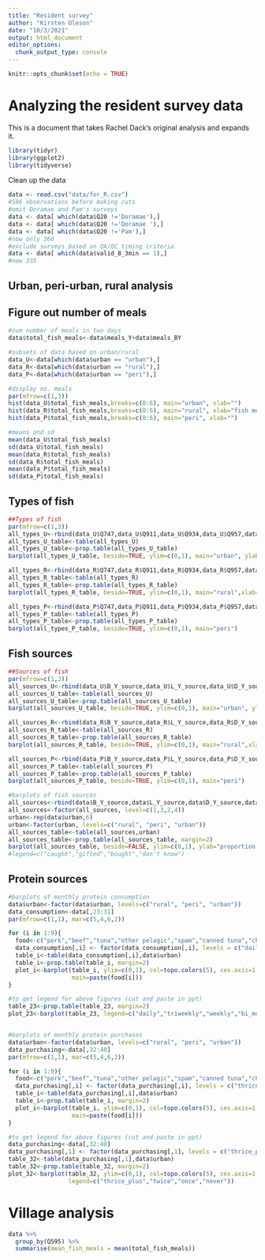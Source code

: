 ```yaml
---
title: "Resident survey"
author: "Kirsten Oleson"
date: "10/3/2021"
output: html_document
editor_options: 
  chunk_output_type: console
---
```


```r
knitr::opts_chunk$set(echo = TRUE)
```


# Analyzing the resident survey data

This is a document that takes Rachel Dack's original analysis and expands it.

```r
library(tidyr)
library(ggplot2)
library(tidyverse)


```

Clean up the data
```r
data <- read.csv("data/for_R.csv")
#586 observations before making cuts
#omit Doramae and Pam's surveys
data <- data[ which(data$Q20 !='Doramae'),]
data <- data[ which(data$Q20 !='Doramae '),]
data <- data[ which(data$Q20 !='Pam'),]
#now only 366
#exclude surveys based on QA/QC timing criteria
data <- data[ which(data$valid_8_3min == 1),]
#now 335
```

## Urban, peri-urban, rural analysis

## Figure out number of meals
```r
#sum number of meals in two days
data$total_fish_meals<-data$meals_Y+data$meals_BY

#subsets of data based on urban/rural
data_U<-data[which(data$urban == "urban"),]
data_R<-data[which(data$urban == "rural"),]
data_P<-data[which(data$urban == "peri"),]

#display no. meals
par(mfrow=c(1,3))
hist(data_U$total_fish_meals,breaks=c(0:6), main="urban", xlab="")
hist(data_R$total_fish_meals,breaks=c(0:6), main="rural", xlab="fish meals in 2 days")
hist(data_P$total_fish_meals,breaks=c(0:6), main="peri", xlab="")

#means and sd
mean(data_U$total_fish_meals)
sd(data_U$total_fish_meals)
mean(data_R$total_fish_meals)
sd(data_R$total_fish_meals)
mean(data_P$total_fish_meals)
sd(data_P$total_fish_meals)
```

## Types of fish
```r
##Types of fish
par(mfrow=c(1,3))
all_types_U<-rbind(data_U$Q747,data_U$Q911,data_U$Q934,data_U$Q957,data_U$Q980,data_U$Q1003)
all_types_U_table<-table(all_types_U)
all_types_U_table<-prop.table(all_types_U_table)
barplot(all_types_U_table, beside=TRUE, ylim=c(0,1), main="urban", ylab="proportion")

all_types_R<-rbind(data_R$Q747,data_R$Q911,data_R$Q934,data_R$Q957,data_R$Q980,data_R$Q1003)
all_types_R_table<-table(all_types_R)
all_types_R_table<-prop.table(all_types_R_table)
barplot(all_types_R_table, beside=TRUE, ylim=c(0,1), main="rural",xlab="fish type")

all_types_P<-rbind(data_P$Q747,data_P$Q911,data_P$Q934,data_P$Q957,data_P$Q980,data_P$Q1003)
all_types_P_table<-table(all_types_P)
all_types_P_table<-prop.table(all_types_P_table)
barplot(all_types_P_table, beside=TRUE, ylim=c(0,1), main="peri")
```

## Fish sources
```r
##Sources of fish
par(mfrow=c(1,3))
all_sources_U<-rbind(data_U$B_Y_source,data_U$L_Y_source,data_U$D_Y_source,data_U$B_BY_source,data_U$L_BY_source,data_U$D_BY_source)
all_sources_U_table<-table(all_sources_U)
all_sources_U_table<-prop.table(all_sources_U_table)
barplot(all_sources_U_table, beside=TRUE, ylim=c(0,1), main="urban", ylab="proportion")

all_sources_R<-rbind(data_R$B_Y_source,data_R$L_Y_source,data_R$D_Y_source,data_R$B_BY_source,data_R$L_BY_source,data_R$D_BY_source)
all_sources_R_table<-table(all_sources_R)
all_sources_R_table<-prop.table(all_sources_R_table)
barplot(all_sources_R_table, beside=TRUE, ylim=c(0,1), main="rural",xlab="source")

all_sources_P<-rbind(data_P$B_Y_source,data_P$L_Y_source,data_P$D_Y_source,data_P$B_BY_source,data_P$L_BY_source,data_P$D_BY_source)
all_sources_P_table<-table(all_sources_P)
all_sources_P_table<-prop.table(all_sources_P_table)
barplot(all_sources_P_table, beside=TRUE, ylim=c(0,1), main="peri")

#barplots of fish sources
all_sources<-rbind(data$B_Y_source,data$L_Y_source,data$D_Y_source,data$B_BY_source,data$L_BY_source,data$D_BY_source)
all_sources<-factor(all_sources, level=c(1,3,2,4))
urban<-rep(data$urban,6)
urban<-factor(urban, levels=c("rural", "peri", "urban"))
all_sources_table<-table(all_sources,urban)
all_sources_table<-prop.table(all_sources_table, margin=2)
barplot(all_sources_table, beside=FALSE, ylim=c(0,1), ylab="proportion of total",xlab="area",col=topo.colors(4), cex.lab=1.5)
#legend=c("caught","gifted","bought","don't know")

```


## Protein sources
```r
#barplots of monthly protein consumption
data$urban<-factor(data$urban, levels=c("rural", "peri", "urban"))
data_consumption<-data[,23:31]
par(mfrow=c(1,1), mar=c(5,4,6,2))

for (i in 1:9){
  food<-c("pork","beef","tuna","other pelagic","spam","canned tuna","chicken","reef","sanma")
  data_consumption[,i] <- factor(data_consumption[,i], levels = c("daily","triweekly","weekly","bi_monthly","rarely_never"))
  table_i<-table(data_consumption[,i],data$urban)
  table_i<-prop.table(table_i, margin=2)
  plot_i<-barplot(table_i, ylim=c(0,1), col=topo.colors(5), cex.axis=1.5, cex.names = 1.5,
                  main=paste(food[i]))
}

#to get legend for above figures (cut and paste in ppt)
table_23<-prop.table(table_23, margin=2)
plot_23<-barplot(table_23, legend=c("daily","triweekly","weekly","bi_monthly","rarely_never"), ylim=c(0,1), col=topo.colors(5), cex.axis=1.5, cex.names = 1.5)


#barplots of monthly protein purchases
data$urban<-factor(data$urban, levels=c("rural", "peri", "urban"))
data_purchasing<-data[,32:40]
par(mfrow=c(1,1), mar=c(5,4,6,2))

for (i in 1:9){
  food<-c("pork","beef","tuna","other pelagic","spam","canned tuna","chicken","reef","sanma")
  data_purchasing[,i] <- factor(data_purchasing[,i], levels = c("thrice_plus","twice","once","never"))
  table_i<-table(data_purchasing[,i],data$urban)
  table_i<-prop.table(table_i, margin=2)
  plot_i<-barplot(table_i, ylim=c(0,1), col=topo.colors(5), cex.axis=1.5, cex.names = 1.5,
                  main=paste(food[i]))
}

#to get legend for above figures (cut and paste in ppt)
data_purchasing<-data[,32:40]
data_purchasing[,1] <- factor(data_purchasing[,1], levels = c("thrice_plus","twice","once","never"))
table_32<-table(data_purchasing[,1],data$urban)
table_32<-prop.table(table_32, margin=2)
plot_32<-barplot(table_32, ylim=c(0,1), col=topo.colors(5), cex.axis=1.5, cex.names = 1.5,
                 legend=c("thrice_plus","twice","once","never"))
```

# Village analysis
```r

data %>%
  group_by(Q595) %>%
  summarise(mean_fish_meals = mean(total_fish_meals))

```






